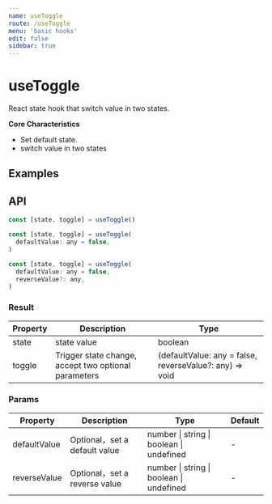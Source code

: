 ```yaml
---
name: useToggle
route: /useToggle
menu: 'basic hooks'
edit: false
sidebar: true
---
```



# useToggle

React state hook that switch value in two states.

**Core Characteristics**

* Set default state.
* switch value in two states

## Examples

<JackBox jsCode={Demo1CodeJsx} tsCode={Demo1CodeTsx} demoName='Basic usage' description='Default as a boolean toggle，use as same as useBoolean.'>
  <Demo1 />
</JackBox>

<JackBox jsCode={Demo2CodeJsx} tsCode={Demo2CodeTsx} demoName='Advanced' description='Accept two parameters, switch of them.'>
  <Demo2 />
</JackBox>

## API

```javascript
const [state, toggle] = useToggle()

const [state, toggle] = useToggle(
  defaultValue: any = false,
)

const [state, toggle] = useToggle(
  defaultValue: any = false,
  reverseValue?: any,
)
```

### Result

| Property | Description                                         | Type                 |
|----------|--------------------------------------|----------------------|
| state  | state value                         | boolean              |
| toggle | Trigger state change, accept two optional parameters | (defaultValue: any = false, reverseValue?: any) => void |

### Params

| Property | Description                                 | Type                   | Default |
|---------|----------------------------------------------|------------------------|--------|
| defaultValue | Optional，set a default value  | number \| string \| boolean \| undefined | -      |
| reverseValue | Optional，set a reverse value  | number \| string \| boolean \| undefined | -      |